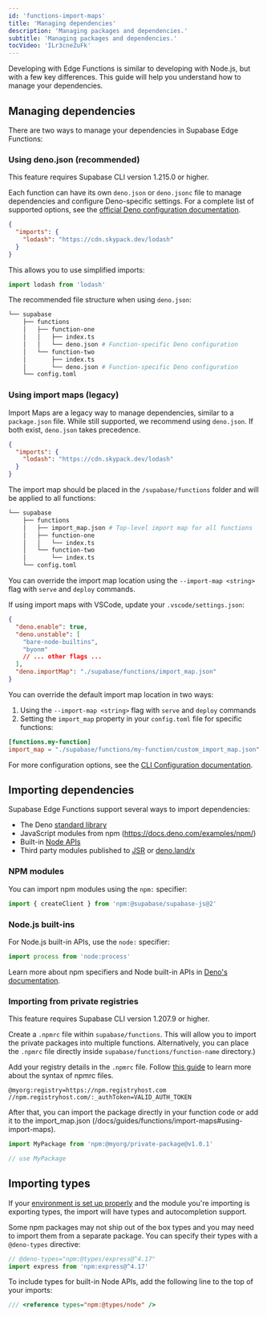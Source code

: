 ```yaml
---
id: 'functions-import-maps'
title: 'Managing dependencies'
description: 'Managing packages and dependencies.'
subtitle: 'Managing packages and dependencies.'
tocVideo: 'ILr3cneZuFk'
---
```


Developing with Edge Functions is similar to developing with Node.js, but with a few key differences. This guide will help you understand how to manage your dependencies.

## Managing dependencies

There are two ways to manage your dependencies in Supabase Edge Functions:

### Using deno.json (recommended)

<Admonition type="note">

This feature requires Supabase CLI version 1.215.0 or higher.

</Admonition>

Each function can have its own `deno.json` or `deno.jsonc` file to manage dependencies and configure Deno-specific settings. For a complete list of supported options, see the [official Deno configuration documentation](https://docs.deno.com/runtime/manual/getting_started/configuration_file).

```json supabase/functions/my-function/deno.json
{
  "imports": {
    "lodash": "https://cdn.skypack.dev/lodash"
  }
}
```

This allows you to use simplified imports:

```ts
import lodash from 'lodash'
```

The recommended file structure when using `deno.json`:

```bash
└── supabase
    ├── functions
    │   ├── function-one
    │   │   ├── index.ts
    │   │   └── deno.json # Function-specific Deno configuration
    │   └── function-two
    │       ├── index.ts
    │       └── deno.json # Function-specific Deno configuration
    └── config.toml
```

### Using import maps (legacy)

Import Maps are a legacy way to manage dependencies, similar to a `package.json` file. While still supported, we recommend using `deno.json`. If both exist, `deno.json` takes precedence.

```json supabase/functions/import_map.json
{
  "imports": {
    "lodash": "https://cdn.skypack.dev/lodash"
  }
}
```

The import map should be placed in the `/supabase/functions` folder and will be applied to all functions:

```bash
└── supabase
    ├── functions
    │   ├── import_map.json # Top-level import map for all functions
    │   ├── function-one
    │   │   └── index.ts
    │   └── function-two
    │       └── index.ts
    └── config.toml
```

You can override the import map location using the `--import-map <string>` flag with `serve` and `deploy` commands.

If using import maps with VSCode, update your `.vscode/settings.json`:

```json settings.json
{
  "deno.enable": true,
  "deno.unstable": [
    "bare-node-builtins",
    "byonm"
    // ... other flags ...
  ],
  "deno.importMap": "./supabase/functions/import_map.json"
}
```

You can override the default import map location in two ways:

1. Using the `--import-map <string>` flag with `serve` and `deploy` commands
2. Setting the `import_map` property in your `config.toml` file for specific functions:

```toml supabase/config.toml
[functions.my-function]
import_map = "./supabase/functions/my-function/custom_import_map.json"
```

For more configuration options, see the [CLI Configuration documentation](/docs/guides/local-development/cli/config#functions.function_name.import_map).

## Importing dependencies

Supabase Edge Functions support several ways to import dependencies:

- The Deno [standard library](https://deno.land/std)
- JavaScript modules from npm (https://docs.deno.com/examples/npm/)
- Built-in [Node APIs](https://docs.deno.com/runtime/manual/node/compatibility)
- Third party modules published to [JSR](https://jsr.io/) or [deno.land/x](https://deno.land/x)

### NPM modules

You can import npm modules using the `npm:` specifier:

```ts
import { createClient } from 'npm:@supabase/supabase-js@2'
```

### Node.js built-ins

For Node.js built-in APIs, use the `node:` specifier:

```ts
import process from 'node:process'
```

Learn more about npm specifiers and Node built-in APIs in [Deno's documentation](https://docs.deno.com/runtime/manual/node/npm_specifiers).

### Importing from private registries

<Admonition type="note">

This feature requires Supabase CLI version 1.207.9 or higher.

</Admonition>

Create a `.npmrc` file within `supabase/functions`. This will allow you to import the private packages into multiple functions. Alternatively, you can place the `.npmrc` file directly inside `supabase/functions/function-name` directory.)

Add your registry details in the `.npmrc` file. Follow [this guide](https://docs.npmjs.com/cli/v10/configuring-npm/npmrc) to learn more about the syntax of npmrc files.

```
@myorg:registry=https://npm.registryhost.com
//npm.registryhost.com/:_authToken=VALID_AUTH_TOKEN
```

After that, you can import the package directly in your function code or add it to the import_map.json (/docs/guides/functions/import-maps#using-import-maps).

```ts
import MyPackage from 'npm:@myorg/private-package@v1.0.1'

// use MyPackage
```

## Importing types

If your [environment is set up properly](/docs/guides/functions/local-development) and the module you're importing is exporting types, the import will have types and autocompletion support.

Some npm packages may not ship out of the box types and you may need to import them from a separate package. You can specify their types with a `@deno-types` directive:

```ts
// @deno-types="npm:@types/express@^4.17"
import express from 'npm:express@^4.17'
```

To include types for built-in Node APIs, add the following line to the top of your imports:

```ts
/// <reference types="npm:@types/node" />
```
